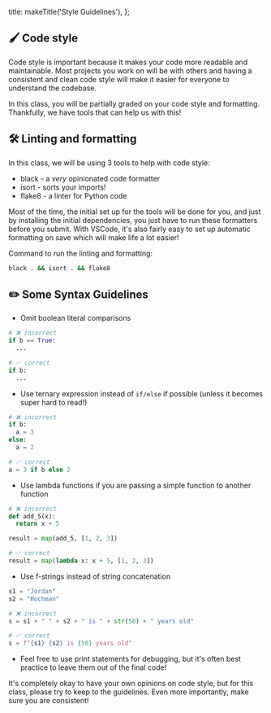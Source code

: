 
  title: makeTitle('Style Guidelines'),
};

## 🖌️ Code style

Code style is important because it makes your code more readable and maintainable. Most projects you work on will be with others and having a consistent and clean code style will make it easier for everyone to understand the codebase.

In this class, you will be partially graded on your code style and formatting. Thankfully, we have tools that can help us with this!

## 🛠️ Linting and formatting

In this class, we will be using 3 tools to help with code style:

- black - a _very_ opinionated code formatter
- isort - sorts your imports!
- flake8 - a linter for Python code

<Alert mdx type="success">
  Most of the time, the initial set up for the tools will be done for you, and
  just by installing the initial dependencies, you just have to run these
  formatters before you submit. With VSCode, it's also fairly easy to set up
  automatic formatting on save which will make life a lot easier!
</Alert>

Command to run the linting and formatting:
```bash
black . && isort . && flake8
```

## ✏️ Some Syntax Guidelines

- Omit boolean literal comparisons

```python
# ❌ incorrect
if b == True:
  ...

# ✅ correct
if b:
  ...
```

- Use ternary expression instead of `if/else` if possible (unless it becomes super hard to read!)

```python
# ❌ incorrect
if b:
  a = 3
else:
  a = 2

# ✅ correct
a = 3 if b else 2
```

- Use lambda functions if you are passing a simple function to another function

```python
# ❌ incorrect
def add_5(x):
  return x + 5

result = map(add_5, [1, 2, 3])

# ✅ correct
result = map(lambda x: x + 5, [1, 2, 3])
```

- Use f-strings instead of string concatenation

```python
s1 = "Jordan"
s2 = "Hochman"

# ❌ incorrect
s = s1 + " " + s2 + " is " + str(50) + " years old"

# ✅ correct
s = f"{s1} {s2} is {50} years old"
```

- Feel free to use print statements for debugging, but it's often best practice to leave them out of the final code!

<Alert mdx>
  It's completely okay to have your own opinions on code style, but for this
  class, please try to keep to the guidelines. Even more importantly, make sure
  you are consistent!
</Alert>